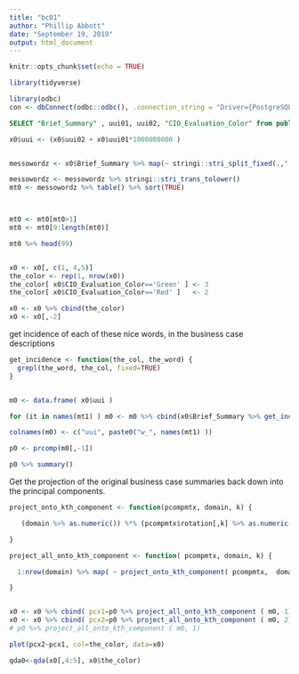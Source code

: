 ```yaml
---
title: "bc01"
author: "Phillip Abbott"
date: "September 19, 2019"
output: html_document
---
```


```r
knitr::opts_chunk$set(echo = TRUE)
```



```r


library(tidyverse)

library(odbc)
con <- dbConnect(odbc::odbc(), .connection_string = "Driver={PostgreSQL Unicode};Database=usit_alpha")


```



```sql

SELECT "Brief_Summary" , uui01, uui02, "CIO_Evaluation_Color" from public.business_case_alpha WHERE year=16

```

```r
x0$uui <- (x0$uui02 + x0$uui01*1000000000 )


messowordz <- x0$Brief_Summary %>% map(~ stringi::stri_split_fixed(.," ")) %>% unlist()

messowordz <- messowordz %>% stringi::stri_trans_tolower()
mt0 <- messowordz %>% table() %>% sort(TRUE)



mt0 <- mt0[mt0>1]
mt0 <- mt0[9:length(mt0)]

mt0 %>% head(99)


x0 <- x0[, c(1, 4,5)]
the_color <- rep(1, nrow(x0))
the_color[ x0$CIO_Evaluation_Color=='Green' ] <- 3
the_color[ x0$CIO_Evaluation_Color=='Red' ]   <- 2

x0 <- x0 %>% cbind(the_color)
x0 <- x0[,-2]

```


get incidence of each of these nice words, in the business case descriptions

```r

get_incidence <- function(the_col, the_word) {
  grepl(the_word, the_col, fixed=TRUE)
}


m0 <- data.frame( x0$uui )

for (it in names(mt1) ) m0 <- m0 %>% cbind(x0$Brief_Summary %>% get_incidence(it) )

colnames(m0) <- c("uui", paste0("w_", names(mt1) ))

p0 <- prcomp(m0[,-1])

p0 %>% summary()

```

Get the projection of the original business case summaries back down into the principal components.

```r

project_onto_kth_component <- function(pcompmtx, domain, k) {

   (domain %>% as.numeric()) %*% (pcompmtx$rotation[,k] %>% as.numeric())

}

project_all_onto_kth_component <- function( pcompmtx, domain, k) { 

  1:nrow(domain) %>% map( ~ project_onto_kth_component( pcompmtx,  domain[.,-1], k )) %>% unlist()

}


x0 <- x0 %>% cbind( pcx1=p0 %>% project_all_onto_kth_component ( m0, 1) )
x0 <- x0 %>% cbind( pcx2=p0 %>% project_all_onto_kth_component ( m0, 2) )
# p0 %>% project_all_onto_kth_component ( m0, 1)

```



```r

plot(pcx2~pcx1, col=the_color, data=x0)

```


```r


qda0<-qda(x0[,4:5], x0$the_color)

```






